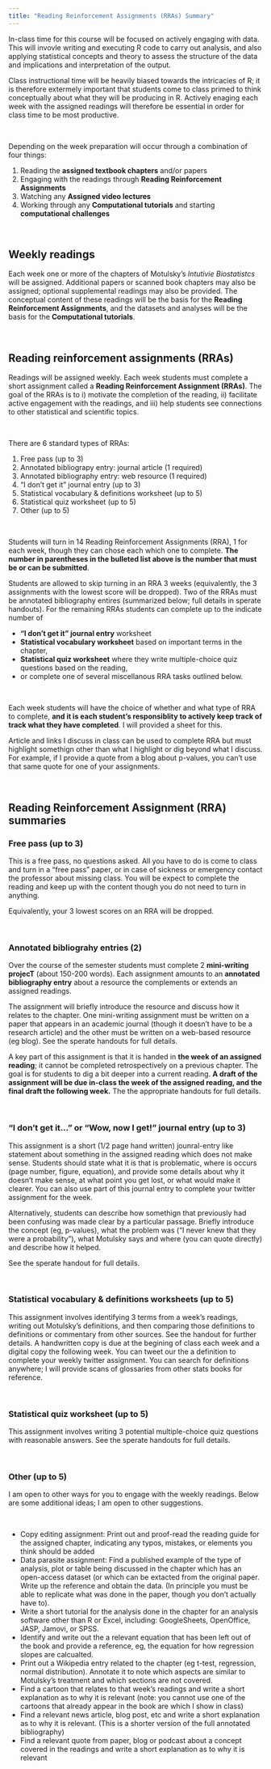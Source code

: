 ```yaml
---
title: "Reading Reinforcement Assignments (RRAs) Summary"
---
```


In-class time for this course will be focused on actively engaging with data. This will invovle writing and executing R code to carry out analysis, and also applying statistical concepts and theory to assess the structure of the data and implications and interpretation of the output.  

Class instructional time will be heavily biased towards the intricacies of R; it is therefore extermely important that students come to class primed to think conceptually about what they will be producing in R.  Actively enaging each week with the assigned readings will therefore be essential in order for class time to be most productive.

<br>

Depending on the week preparation will occur through a combination of four things:

1. Reading the **assigned textbook chapters** and/or papers
1. Engaging with the readings through **Reading Reinforcement Assignments**
1. Watching any **Assigned video lectures**
1. Working through any **Computational tutorials** and starting **computational challenges**

<br>

## Weekly readings

Each week one or more of the chapters of Motulsky's *Intutivie Biostatistcs* will be assigned.  Additional papers or scanned book chapters may also be assigned; optional supplemental readings may also be provided.  The conceptual content of these readings will be the basis for the **Reading Reinforcement Assignments**, and the datasets and analyses will be the basis for the **Computational tutorials**.

<br>

## Reading reinforcement assignments (RRAs)

Readings will be assigned weekly.  Each week students must complete a short assignment called a  **Reading Reinforcement Assignment (RRAs)**.  The goal of the RRAs is to i) motivate the completion of the reading, ii) facilitate active engagement with the readings, and iii) help students see connections to other statistical and scientific topics. 

<br>

There are 6 standard types of RRAs: 

1. Free pass (up to 3)
1. Annotated bibliograpy entry: journal article (1 required)
1. Annotated bibliography entry: web resource (1 required)
1. "I don't get it" journal entry (up to 3)
1. Statistical vocabulary & definitions worksheet (up to 5)
1. Statistical quiz worksheet (up to 5)
1. Other (up to 5)

<br>

Students will turn in 14 Reading Reinforcement Assignments (RRA), 1 for each week, though they can chose each which one to complete.  **The number in parentheses in the bulleted list above is the number that must be or can be submitted**.  

Students are allowed to skip turning in an RRA 3 weeks (equivalently, the 3 assignments with the lowest score will be dropped).  Two of the RRAs must be  annotated bibliography entires (summarized below; full details in sperate handouts).  For the remaining RRAs students can complete up to the indicate number of 

* **"I don't get it" journal entry** worksheet
* **Statistical vocabulary worksheet** based on important terms in the chapter, 
* **Statistical quiz worksheet** where they write multiple-choice quiz questions based on the reading, 
* or complete one of several miscellanous RRA tasks outlined below.

<br>

Each week students will have the choice of whether and what type of RRA to complete, **and it is each student's responsiblity to actively keep track of track what they have completed**.  I will provided a sheet for this.

Article and links I discuss in class can be used to complete RRA but must highlight somethign other than what I highlight or dig beyond what I discuss.  For example, if I provide a quote from a blog about p-values, you can't use that same quote for one of your assignments.

<br>

## Reading Reinforcement Assignment (RRA) summaries

### Free pass (up to 3)

This is a free pass, no questions asked.  All you have to do is come to class and turn in a "free pass" paper, or in case of sickness or emergency contact the professor about missing class.  You will be expect to complete the reading and keep up with the content though you do not need to turn in anything.

Equivalently, your 3 lowest scores on an RRA will be dropped.  

<br>

### Annotated bibliograhy entries (2)

Over the course of the semester students must complete 2 **mini-writing projecT** (about 150-200 words).  Each assignment amounts to an **annotated bibliography entry** about a resource the complements or extends an assigned readings.  

The assignment will briefly introduce the resource and discuss how it relates to the chapter.  One mini-writing assignment must be written on a paper that appears in an academic journal (though it doesn't have to be a research article) and the other must be written on a web-based resource (eg blog).  See the sperate handouts for full details.

A key part of this assignment is that it is handed in **the week of an assigned reading**; it cannot be completed retrospectively on a previous chapter.  The goal is for students to dig a bit deeper into a current reading.  **A draft of the assignment will be due in-class the week of the assigned reading, and the final draft the following week.**  The the appropriate handouts for full details.

<br>


### "I don't get it..." or "Wow, now I get!" journal entry (up to 3)

This assignment is a short (1/2 page hand written) jounral-entry like statement about something in the assigned reading which does not make sense.  Students should state what it is that is problematic, where is occurs (page number, figure, equation), and provide some details about why it doesn't make sense, at what point you get lost, or what would make it clearer.  You can also use part of this journal entry to complete your twitter assignment for the week.  

Alternatively, students can describe how somethign that previously had been confusing was made clear by a particular passage.  Briefly introduce the concept (eg, p-values), what the problem was ("I never knew that they were a probability"), what Motulsky says and where (you can quote directly) and describe how it helped.

See the sperate handout for full details.

<br>

### Statistical vocabulary & definitions worksheets (up to 5) 

This assignment involves identifying 3 terms from a week's readings, writing out Motulsky's definitions, and then comparing those definitions to definitions or commentary from other sources.  See the handout for further details.  A handwritten copy is due at the begining of class each week and a digital copy the following week.  You can tweet our the a definition to complete your weekly twitter assignment.  You can search for definitions anywhere; I will provide scans of glossaries from other stats books for reference.

<br>

### Statistical quiz worksheet (up to 5) 

This assignment involves writing 3 potential multiple-choice quiz questions with reasonable answers.  See the sperate handouts for full details.

<br>

### Other (up to 5)

I am open to other ways for you to engage with the weekly readings.  Below are some additional ideas; I am open to other suggestions.

<br>

* Copy editing assignment: Print out and proof-read the reading guide for the assigned chapter, indicating any typos, mistakes, or elements you think should be added
* Data parasite assignment: Find a published example of the type of analysis, plot or table being discussed in the chapter which has an open-access dataset (or which can be extacted from the original paper.  Write up the reference and obtain the data.  (In principle you must be able to replicate what was done in the paper, though you don't actually have to).
* Write a short tutorial for the analysis done in the chapter for an analysis software other than R or Excel, including: GoogleSheets, OpenOffice, JASP, Jamovi, or SPSS.
* Identify and write out the a relevant equation that has been left out of the book and provide a reference, eg, the equation for how regression slopes are calcualted.
* Print out a Wikipedia entry related to the chapter (eg t-test, regression, normal distribution).  Annotate it to note which aspects are similar to Motulsky's treatment and which sections are not covered.
* Find a cartoon that relates to that week's readings and write a short explanation as to why it is relevant (note: you cannot use one of the cartoons that already appear in the book are which I show in class)
* Find a relevant news article, blog post, etc and write a short explanation as to why it is relevant.  (This is a shorter version of the full annotated bibliography)
* Find a relevant quote from paper, blog or podcast about a concept covered in the readings and write a short explanation as to why it is relevant





